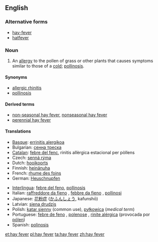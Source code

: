 ==English==

===Alternative forms===
*[[hay-fever]]
*[[hatfever]]

===Noun===
{{wikipedia}}
{{en-noun|sg=[[hay]] [[fever]]|-}}

# An [[allergy]] to the pollen of grass or other plants that causes symptoms similar to those of a [[cold]]; [[pollinosis]].

====Synonyms====
*[[allergic rhinitis]]
*[[pollinosis]]

====Derived terms====
*[[non-seasonal hay fever]], [[nonseasonal hay fever]]
*[[perennial hay fever]]

====Translations====
{{trans-top|allergy to pollen}}
*[[Basque]]: [[errinitis alergikoa]]
*Bulgarian: [[сенна треска]]
*[[Catalan]]: [[febre del fenc]], rinitis allèrgica estacional per pòllens
* Czech: [[senná rýma]] {{f}}
*Dutch: [[hooikoorts]] {{f}}
*Finnish: [[heinänuha]]
*French: [[rhume des foins]] {{m}}
*German: [[Heuschnupfen]] {{m}}
{{trans-mid}}
*[[Interlingua]]: [[febre del feno]], [[pollinosis]]
*Italian: [[raffreddore da fieno]] {{m}}, [[febbre da fieno]] {{f}}, [[pollinosi]] {{f}}
*Japanese: [[花粉症]] ([[かふんしょう]], kafunshō)
*Latvian: [[siena drudzis]]
*Polish: [[katar sienny]] (common use), [[pyłkowica]] (''medical term'')
*Portuguese: [[febre de feno]] {{f}}, [[polenose]] {{f}}, [[rinite alérgica]] (provocada por [[pólen]]) {{f}}
*Spanish: [[polinosis]]
{{trans-bottom}}

[[et:hay fever]]
[[pl:hay fever]]
[[ta:hay fever]]
[[zh:hay fever]]